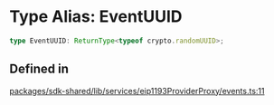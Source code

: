 # Type Alias: EventUUID

```ts
type EventUUID: ReturnType<typeof crypto.randomUUID>;
```

## Defined in

[packages/sdk-shared/lib/services/eip1193ProviderProxy/events.ts:11](https://github.com/HappyChainDevs/happychain/blob/cf58ffaf96112a54bbefeea34e6c68ce7f561403/packages/sdk-shared/lib/services/eip1193ProviderProxy/events.ts#L11)
